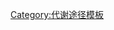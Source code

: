 {{Navbox
 | name    = 甲状腺激素代谢酶和转运蛋白
 | title   = [[甲状腺激素]]代谢酶和转运蛋白
 | state = {{{state|}}}
 | listclass = hlist

|group1  = 代谢酶
|list1   =
* [[甲状腺过氧化物酶]]
* {{le|碘酪氨酸脱碘酶|Iodotyrosine deiodinase}}
* {{le|双功能氧化酶1|Dual oxidase 2}}/{{le|双功能氧化酶2|Dual oxidase 2}}
* {{le|碘甲腺原氨酸脱碘酶|Iodothyronine deiodinase}}
* {{le|二碘酪氨酸转氨酶|Diiodotyrosine transaminase}}

|group2  = 转运蛋白
|list2   =
* {{le|钠碘转运体|Sodium-iodide symporter}}
* [[Pendrin]]

|belowstyle = background: transparent; padding: 0px;
|below   = {{Metabolic navs}}{{Endocrine navs}}
}}<noinclude>
{{collapsible option}}
[[Category:代谢途径模板]]
</noinclude>